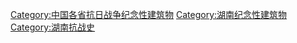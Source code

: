 [[Category:中国各省抗日战争纪念性建筑物|Category:中国各省抗日战争纪念性建筑物]]
[[Category:湖南纪念性建筑物|Category:湖南纪念性建筑物]]
[[Category:湖南抗战史|Category:湖南抗战史]]